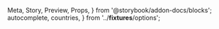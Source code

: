   Meta,
  Story,
  Preview,
  Props,
} from '@storybook/addon-docs/blocks';
  autocomplete,
  countries,
} from '../__fixtures__/options';

<Meta
  title="Forms/Fields/MultiSelect"
  component={MultiSelect}
/>

<Preview>
  <Story name="AsDefault">
    <Form debug initialValues={{ demo: ['CA'] }}>
      <Field
        name="demo"
        type="multiselect"
        options={countries}
        label="Custom label"
        required
        filter
      />
    </Form>
  </Story>
  <Story name="DisplayLabelAsValue">
    <Form debug initialValues={{ demo: ['CA'] }}>
      <Field
        name="demo"
        type="multiselect"
        options={countries}
        label="Custom label"
        displayLabelAsValue
        required
        filter
      />
    </Form>
  </Story>
</Preview>
